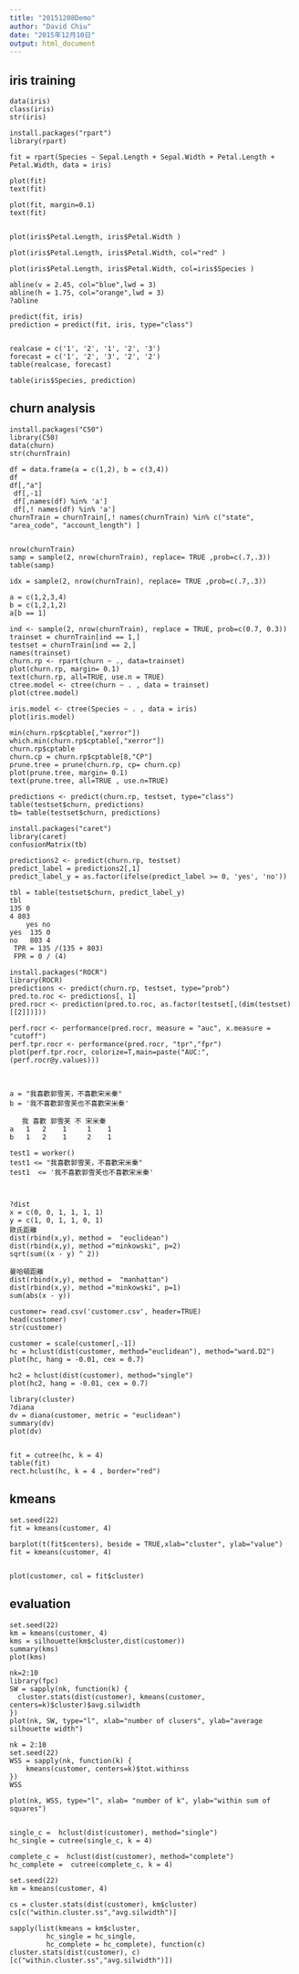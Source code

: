 ```yaml
---
title: "20151208Demo"
author: "David Chiu"
date: "2015年12月10日"
output: html_document
---
```


## iris training
```
data(iris)
class(iris)
str(iris)

install.packages("rpart")
library(rpart)

fit = rpart(Species ~ Sepal.Length + Sepal.Width + Petal.Length + Petal.Width, data = iris)

plot(fit)
text(fit)

plot(fit, margin=0.1)
text(fit)


plot(iris$Petal.Length, iris$Petal.Width )

plot(iris$Petal.Length, iris$Petal.Width, col="red" )

plot(iris$Petal.Length, iris$Petal.Width, col=iris$Species )

abline(v = 2.45, col="blue",lwd = 3)
abline(h = 1.75, col="orange",lwd = 3)
?abline

predict(fit, iris)
prediction = predict(fit, iris, type="class")


realcase = c('1', '2', '1', '2', '3')
forecast = c('1', '2', '3', '2', '2')
table(realcase, forecast)

table(iris$Species, prediction)
```

## churn analysis
```
install.packages("C50")
library(C50)
data(churn)
str(churnTrain)

df = data.frame(a = c(1,2), b = c(3,4))
df
df[,"a"]
 df[,-1]
 df[,names(df) %in% 'a']
 df[,! names(df) %in% 'a']
churnTrain = churnTrain[,! names(churnTrain) %in% c("state", "area_code", "account_length") ]


nrow(churnTrain)
samp = sample(2, nrow(churnTrain), replace= TRUE ,prob=c(.7,.3))
table(samp)

idx = sample(2, nrow(churnTrain), replace= TRUE ,prob=c(.7,.3))

a = c(1,2,3,4)
b = c(1,2,1,2)
a[b == 1]

ind <- sample(2, nrow(churnTrain), replace = TRUE, prob=c(0.7, 0.3))
trainset = churnTrain[ind == 1,]
testset = churnTrain[ind == 2,]
names(trainset)
churn.rp <- rpart(churn ~ ., data=trainset)
plot(churn.rp, margin= 0.1)
text(churn.rp, all=TRUE, use.n = TRUE)
ctree.model <- ctree(churn ~ . , data = trainset)
plot(ctree.model)

iris.model <- ctree(Species ~ . , data = iris)
plot(iris.model)

min(churn.rp$cptable[,"xerror"])
which.min(churn.rp$cptable[,"xerror"])
churn.rp$cptable
churn.cp = churn.rp$cptable[8,"CP"]
prune.tree = prune(churn.rp, cp= churn.cp)
plot(prune.tree, margin= 0.1)
text(prune.tree, all=TRUE , use.n=TRUE)

predictions <- predict(churn.rp, testset, type="class")
table(testset$churn, predictions)
tb= table(testset$churn, predictions)

install.packages("caret")
library(caret)
confusionMatrix(tb)

```
```
predictions2 <- predict(churn.rp, testset)
predict_label = predictions2[,1]
predict_label_y = as.factor(ifelse(predict_label >= 0, 'yes', 'no'))

tbl = table(testset$churn, predict_label_y)
tbl
135 0
4 803
    yes no
yes  135 0
no   803 4
 TPR = 135 /(135 + 803)
 FPR = 0 / (4)

```

```
install.packages("ROCR")
library(ROCR)
predictions <- predict(churn.rp, testset, type="prob")
pred.to.roc <- predictions[, 1] 
pred.rocr <- prediction(pred.to.roc, as.factor(testset[,(dim(testset)[[2]])])) 

perf.rocr <- performance(pred.rocr, measure = "auc", x.measure = "cutoff") 
perf.tpr.rocr <- performance(pred.rocr, "tpr","fpr") 
plot(perf.tpr.rocr, colorize=T,main=paste("AUC:",(perf.rocr@y.values)))



```


```
a = "我喜歡郭雪芙，不喜歡宋米秦"
b = '我不喜歡郭雪芙也不喜歡宋米秦'

   我 喜歡 郭雪芙 不 宋米秦
a   1   2    1     1    1
b   1   2    1     2    1

test1 = worker()
test1 <= "我喜歡郭雪芙，不喜歡宋米秦"
test1  <= '我不喜歡郭雪芙也不喜歡宋米秦'



?dist
x = c(0, 0, 1, 1, 1, 1)
y = c(1, 0, 1, 1, 0, 1)
歐氏距離
dist(rbind(x,y), method =  "euclidean")
dist(rbind(x,y), method ="minkowski", p=2)
sqrt(sum((x - y) ^ 2))

曼哈頓距離
dist(rbind(x,y), method =  "manhattan")
dist(rbind(x,y), method ="minkowski", p=1)
sum(abs(x - y))

```
```
customer= read.csv('customer.csv', header=TRUE)
head(customer)
str(customer)

customer = scale(customer[,-1])
hc = hclust(dist(customer, method="euclidean"), method="ward.D2")
plot(hc, hang = -0.01, cex = 0.7)

hc2 = hclust(dist(customer), method="single")
plot(hc2, hang = -0.01, cex = 0.7)

```
```
library(cluster)
?diana
dv = diana(customer, metric = "euclidean")
summary(dv)
plot(dv)


fit = cutree(hc, k = 4)
table(fit)
rect.hclust(hc, k = 4 , border="red")

```
## kmeans
```
set.seed(22)
fit = kmeans(customer, 4)

barplot(t(fit$centers), beside = TRUE,xlab="cluster", ylab="value")
fit = kmeans(customer, 4)


plot(customer, col = fit$cluster)
```
## evaluation
```
set.seed(22)
km = kmeans(customer, 4)
kms = silhouette(km$cluster,dist(customer))
summary(kms)
plot(kms)

nk=2:10
library(fpc)
SW = sapply(nk, function(k) {
  cluster.stats(dist(customer), kmeans(customer, centers=k)$cluster)$avg.silwidth
})
plot(nk, SW, type="l", xlab="number of clusers", ylab="average silhouette width")

nk = 2:10
set.seed(22)
WSS = sapply(nk, function(k) {
    kmeans(customer, centers=k)$tot.withinss
})
WSS

plot(nk, WSS, type="l", xlab= "number of k", ylab="within sum of squares")


single_c =  hclust(dist(customer), method="single")
hc_single = cutree(single_c, k = 4)

complete_c =  hclust(dist(customer), method="complete")
hc_complete =  cutree(complete_c, k = 4)

set.seed(22)
km = kmeans(customer, 4)

cs = cluster.stats(dist(customer), km$cluster)
cs[c("within.cluster.ss","avg.silwidth")]

sapply(list(kmeans = km$cluster, 
         hc_single = hc_single, 
         hc_complete = hc_complete), function(c) cluster.stats(dist(customer), c)[c("within.cluster.ss","avg.silwidth")])



```




